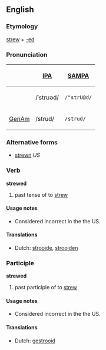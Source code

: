 ==English==

===Etymology===
[[strew]] + [[-ed]]

===Pronunciation===
{{rfap|UK}}
{| border=1 cellpadding=5
! !! [[w:IPA|IPA]] !! [[w:SAMPA|SAMPA]]
|-
! <!-- Name this dialect? -->
| /ˈstrʊəd/ || <tt>/"strU@d/</tt>
|-
! [[GenAm]]
| /strud/ || <tt>/strud/</tt>
|}
{{rft|This entire pronunciation section seems incorrect}}

===Alternative forms===
* [[strewn]] ''US''

===Verb===
'''strewed'''

# {{UK}} past tense of to [[strew]]

====Usage notes====
*Considered incorrect in the the US.

====Translations====
*Dutch: [[strooide]], [[strooiden]]

===Participle===
'''strewed'''

# past participle of to [[strew]]

====Usage notes====
*Considered incorrect in the the US.

====Translations====
*Dutch: [[gestrooid]]